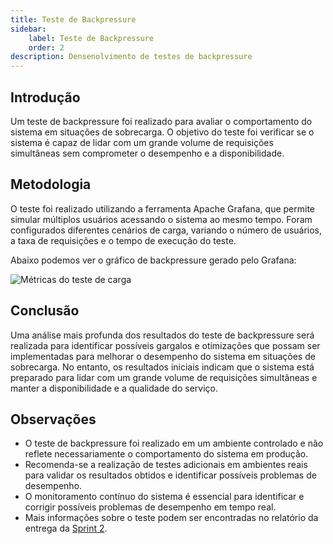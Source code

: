 ```yaml
---
title: Teste de Backpressure
sidebar:
    label: Teste de Backpressure
    order: 2
description: Densenolvimento de testes de backpressure
---
```


## Introdução
Um teste de backpressure foi realizado para avaliar o comportamento do sistema em situações de sobrecarga. O objetivo do teste foi verificar se o sistema é capaz de lidar com um grande volume de requisições simultâneas sem comprometer o desempenho e a disponibilidade.

## Metodologia
O teste foi realizado utilizando a ferramenta Apache Grafana, que permite simular múltiplos usuários acessando o sistema ao mesmo tempo. Foram configurados diferentes cenários de carga, variando o número de usuários, a taxa de requisições e o tempo de execução do teste.

Abaixo podemos ver o gráfico de backpressure gerado pelo Grafana:

![Métricas do teste de carga](../../../../assets/k6-grafana.png)

## Conclusão
Uma análise mais profunda dos resultados do teste de backpressure será realizada para identificar possíveis gargalos e otimizações que possam ser implementadas para melhorar o desempenho do sistema em situações de sobrecarga. No entanto, os resultados iniciais indicam que o sistema está preparado para lidar com um grande volume de requisições simultâneas e manter a disponibilidade e a qualidade do serviço.

## Observações
- O teste de backpressure foi realizado em um ambiente controlado e não reflete necessariamente o comportamento do sistema em produção.
- Recomenda-se a realização de testes adicionais em ambientes reais para validar os resultados obtidos e identificar possíveis problemas de desempenho.
- O monitoramento contínuo do sistema é essencial para identificar e corrigir possíveis problemas de desempenho em tempo real.
- Mais informações sobre o teste podem ser encontradas no relatório da entrega da <a href="/2024-1B-T02-EC10-G03/sprint-2/system/setup/load-test/">Sprint 2</a>.